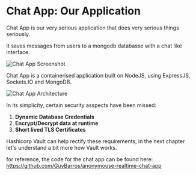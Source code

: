 # Chat App: Our Application

Chat App is our very serious application that does very serious things seriously. 

It saves messages from users to a mongodb databasse with a chat like interface. 


![Chat App Screenshot](/assets/chatscreenshot.gif)

Chat App is a containerised application built on NodeJS, using ExpressJS, Sockets.IO and MongoDB. 

![Chat App Architecture](/assets/chatApp-arch.png)

In its simplicity, certain security asspects have been missed: 

1. **Dynamic Database Credentials**
2. **Encrypt/Decrypt data at runtime**
3. **Short lived TLS Certificates**

Hashicorp Vault can help rectify these requirements, in the next chapter let's understand a bit more how Vault works.

for reference, the code for the chat app can be found here: https://github.com/GuyBarros/anonymouse-realtime-chat-app


